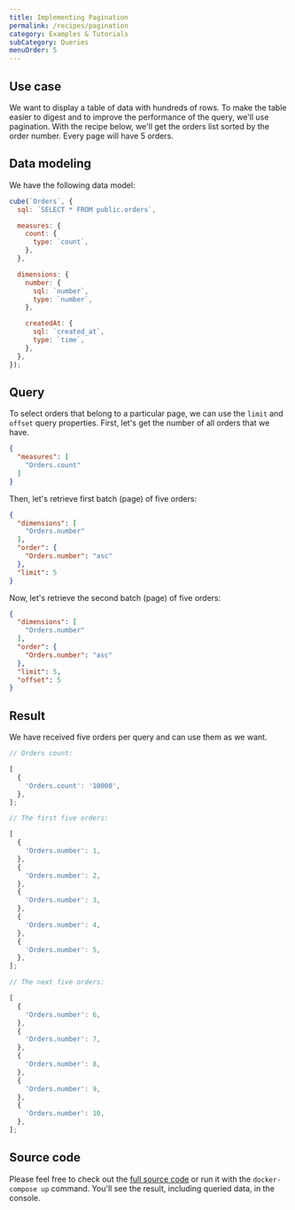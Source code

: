 ```yaml
---
title: Implementing Pagination
permalink: /recipes/pagination
category: Examples & Tutorials
subCategory: Queries
menuOrder: 5
---
```


## Use case

We want to display a table of data with hundreds of rows. To make the table
easier to digest and to improve the performance of the query, we'll use
pagination. With the recipe below, we'll get the orders list sorted by the order
number. Every page will have 5 orders.

## Data modeling

We have the following data model:

```javascript
cube(`Orders`, {
  sql: `SELECT * FROM public.orders`,

  measures: {
    count: {
      type: `count`,
    },
  },

  dimensions: {
    number: {
      sql: `number`,
      type: `number`,
    },

    createdAt: {
      sql: `created_at`,
      type: `time`,
    },
  },
});
```

## Query

To select orders that belong to a particular page, we can use the `limit` and
`offset` query properties. First, let's get the number of all orders that we have.

```json
{
  "measures": [
    "Orders.count"
  ]
}
```

Then, let's retrieve first batch (page) of five orders:

```json
{
  "dimensions": [
    "Orders.number"
  ],
  "order": {
    "Orders.number": "asc"
  },
  "limit": 5
}
```

Now, let's retrieve the second batch (page) of five orders:

```json
{
  "dimensions": [
    "Orders.number"
  ],
  "order": {
    "Orders.number": "asc"
  },
  "limit": 5,
  "offset": 5
}
```

## Result

We have received five orders per query and can use them as we want.

```javascript
// Orders count:

[
  {
    'Orders.count': '10000',
  },
];
```

```javascript
// The first five orders:

[
  {
    'Orders.number': 1,
  },
  {
    'Orders.number': 2,
  },
  {
    'Orders.number': 3,
  },
  {
    'Orders.number': 4,
  },
  {
    'Orders.number': 5,
  },
];
```

```javascript
// The next five orders:

[
  {
    'Orders.number': 6,
  },
  {
    'Orders.number': 7,
  },
  {
    'Orders.number': 8,
  },
  {
    'Orders.number': 9,
  },
  {
    'Orders.number': 10,
  },
];
```

## Source code

Please feel free to check out the
[full source code](https://github.com/cube-js/cube/tree/master/examples/recipes/pagination)
or run it with the `docker-compose up` command. You'll see the result, including
queried data, in the console.
